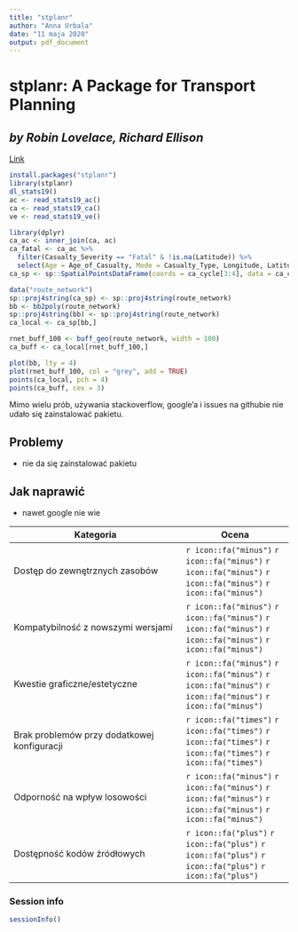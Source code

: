 ```yaml
---
title: "stplanr"
author: "Anna Urbala"
date: "11 maja 2020"
output: pdf_document
---
```


# stplanr: A Package for Transport Planning
## *by Robin Lovelace, Richard Ellison*
[Link](https://journal.r-project.org/archive/2018/RJ-2018-053/RJ-2018-053.pdf)

```r
install.packages("stplanr")
library(stplanr)
dl_stats19()
ac <- read_stats19_ac()
ca <- read_stats19_ca()
ve <- read_stats19_ve()

library(dplyr)
ca_ac <- inner_join(ca, ac)
ca_fatal <- ca_ac %>%
  filter(Casualty_Severity == "Fatal" & !is.na(Latitude)) %>%
  select(Age = Age_of_Casualty, Mode = Casualty_Type, Longitude, Latitude)
ca_sp <- sp::SpatialPointsDataFrame(coords = ca_cycle[3:4], data = ca_cycle[1:2])

data("route_network")
sp::proj4string(ca_sp) <- sp::proj4string(route_network)
bb <- bb2poly(route_network)
sp::proj4string(bb) <- sp::proj4string(route_network)
ca_local <- ca_sp[bb,]

rnet_buff_100 <- buff_geo(route_network, width = 100)
ca_buff <- ca_local[rnet_buff_100,]

plot(bb, lty = 4)
plot(rnet_buff_100, col = "grey", add = TRUE)
points(ca_local, pch = 4)
points(ca_buff, cex = 3)
```

Mimo wielu prób, używania stackoverflow, google'a i issues na githubie nie udało się zainstalować pakietu.

## Problemy 
- nie da się zainstalować pakietu

## Jak naprawić
- nawet google nie wie

| Kategoria | Ocena |
|-----------|-------|
| Dostęp do zewnętrznych zasobów |`r icon::fa("minus")` `r icon::fa("minus")` `r icon::fa("minus")` `r icon::fa("minus")` `r icon::fa("minus")`|
| Kompatybilność z nowszymi wersjami |`r icon::fa("minus")` `r icon::fa("minus")` `r icon::fa("minus")` `r icon::fa("minus")` `r icon::fa("minus")`|
| Kwestie graficzne/estetyczne |`r icon::fa("minus")` `r icon::fa("minus")` `r icon::fa("minus")` `r icon::fa("minus")` `r icon::fa("minus")`|
| Brak problemów przy dodatkowej konfiguracji |`r icon::fa("times")` `r icon::fa("times")` `r icon::fa("times")` `r icon::fa("times")` `r icon::fa("times")`|
| Odporność na wpływ losowości |`r icon::fa("minus")` `r icon::fa("minus")` `r icon::fa("minus")` `r icon::fa("minus")` `r icon::fa("minus")`|
| Dostępność kodów źródłowych |`r icon::fa("plus")` `r icon::fa("plus")` `r icon::fa("plus")` `r icon::fa("plus")` `r icon::fa("plus")`|


### Session info
```r
sessionInfo()
```